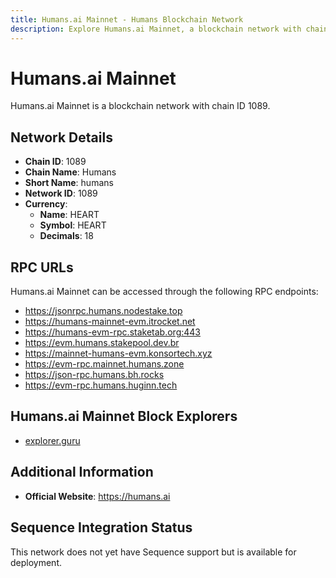 ```yaml
--- 
title: Humans.ai Mainnet - Humans Blockchain Network
description: Explore Humans.ai Mainnet, a blockchain network with chain ID 1089. Learn about its native currency, HEART, and how to interact with the network.
---
```


# Humans.ai Mainnet

Humans.ai Mainnet is a blockchain network with chain ID 1089.

## Network Details

- **Chain ID**: 1089
- **Chain Name**: Humans
- **Short Name**: humans
- **Network ID**: 1089
- **Currency**: 
  - **Name**: HEART
  - **Symbol**: HEART
  - **Decimals**: 18

## RPC URLs

Humans.ai Mainnet can be accessed through the following RPC endpoints:

- https://jsonrpc.humans.nodestake.top
- https://humans-mainnet-evm.itrocket.net
- https://humans-evm-rpc.staketab.org:443
- https://evm.humans.stakepool.dev.br
- https://mainnet-humans-evm.konsortech.xyz
- https://evm-rpc.mainnet.humans.zone
- https://json-rpc.humans.bh.rocks
- https://evm-rpc.humans.huginn.tech

## Humans.ai Mainnet Block Explorers

- [explorer.guru](https://humans.explorers.guru)

## Additional Information

- **Official Website**: https://humans.ai

## Sequence Integration Status

This network does not yet have Sequence support but is available for deployment.
